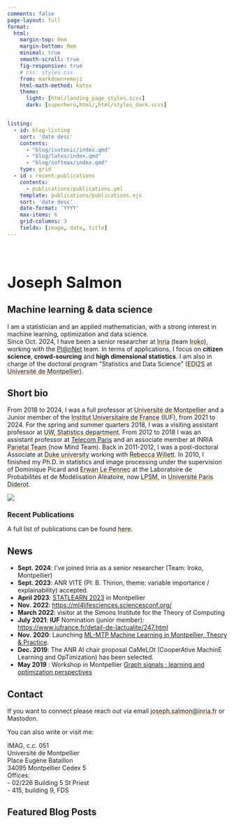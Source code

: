 ```yaml
---
comments: false
page-layout: full
format:
  html:
    margin-top: 0em
    margin-bottom: 0em
    minimal: true
    smooth-scroll: true
    fig-responsive: true
    # css: styles.css
    from: markdown+emoji
    html-math-method: katex
    theme:
      light: [html/landing_page_styles.scss]
      dark: [superhero,html/,html/styles_dark.scss]


listing:
  - id: blog-listing
    sort: 'date desc'
    contents:
      - "blog/isotonic/index.qmd"
      - "blog/latex/index.qmd"
      - "blog/softmax/index.qmd"
    type: grid
  - id : recent-publications
    contents:
      - publications/publications.yml
    template: publications/publications.ejs
    sort: 'date desc'
    date-format: 'YYYY'
    max-items: 6
    grid-columns: 3
    fields: [image, date, title]
---
```



::: {.column-screen}
```{=html}
<!-- <link rel="stylesheet" href="html/
landing_page_styles.css"> -->

<div class="gradient_bg">
    <div class="hero section_padding">
        <div class="hero_content">
            <br>
            <style>
                h1.decrease {
                  font-size: 250%;
            }
            </style>

            <h1 class="decrease"><span class="gradient_text">
                <i class="fas fa-house"></i>
                Joseph Salmon</span></h1>
            <h2>Machine learning & data science</h2>
            <p>I am a statistician and an applied mathematician, with a strong interest in machine learning, optimization and data science.
            <br>
            Since Oct. 2024, I have been a senior researcher at <a href="https://www.inria.fr/" target="_blank"><span style='text-decoration: underline;text-decoration-color: #f08f04ff;'>Inria</span></a> (team <a href="https://team.inria.fr/iroko/"><span style='text-decoration: underline;text-decoration-color: #f08f04ff;'>Iroko</span></a>), working with the <a  href="https://plantnet.org/en/">Pl@nNet</a> team.
            In terms of applications, I focus on <strong>citizen science</strong>, <strong>crowd-sourcing</strong> and <strong>high dimensional statistics</strong>. I am also in charge of the doctoral program "Statistics and Data Science" (<a href=https://edi2s.umontpellier.fr/" target="_blank"><span style='text-decoration: underline;text-decoration-color: #f08f04ff;'>EDI2S</span></a> at <a href="https://www.umontpellier.fr/" target="_blank"><span style='text-decoration: underline;text-decoration-color: #f08f04ff;'>Université de Montpellier</span></a>). </p>

            <h2>Short bio </h2>
            <p>From 2018 to 2024, I was a full professor at <a href="https://www.umontpellier.fr/" target="_blank"><span style='text-decoration: underline;text-decoration-color: #f08f04ff;'>Université de Montpellier</span></a> and a Junior member of the <a href="http://www.iufrance.fr/" target="_blank"><span style='text-decoration: underline;text-decoration-color: #f08f04ff;'>Institut Universitaire de France</span></a> (IUF), from 2021 to 2024.
            For the spring and summer quarters 2018, I was a visiting assistant professor at <a href="https://www.stat.washington.edu/" target="_blank"><span style='text-decoration: underline;text-decoration-color: #f08f04ff;'>UW, Statistics department</span></a>.
            From 2012 to 2018 I was an assistant professor at <a href="http://telecom-paris.fr">Telecom Paris</span></a> and an associate member at INRIA <a href="http://parietal.saclay.inria.fr/" target="_blank"><span style='text-decoration: underline;text-decoration-color: #f08f04ff;'>Parietal Team </span></a> (now Mind Team).
            Back in 2011-2012, I was a post-doctoral Associate at <a href="https://www.duke.edu/" target="_blank"><span style='text-decoration: underline;text-decoration-color: #f08f04ff;'>Duke university</span></a> working with <a href="https://voices.uchicago.edu/willett/" target="_blank"><span style='text-decoration: underline;text-decoration-color: #f08f04ff;'>Rebecca Willett</span></a>.

            In 2010, I finished my Ph.D. in statistics and image processing under the supervision of Dominique Picard and <a href="http://www.cmap.polytechnique.fr/~lepennec/" target="_blank"><span style='text-decoration: underline;text-decoration-color: #f08f04ff;'>Erwan Le Pennec</span></a> at the Laboratoire de Probabilités et de Modélisation Aléatoire, now <a href="http://isidore.lpma.math.upmc.fr/" target="_blank"><span style='text-decoration: underline;text-decoration-color: #f08f04ff;'>LPSM</span></a>, in <a href="https://www.univ-paris-diderot.fr/" target="_blank"><span style='text-decoration: underline;text-decoration-color: #f08f04ff;'>Université Paris Diderot</span></a>.
            </p>

        </div>
        <div class="hero_image">
            <img src="/img/joseph_2018.png"/>
        </div>

         <div id="dot_container">
        </div>
    </div>


<div w3-include-html="img/waves.html"></div>
</div>


<script src="html/jquery.min.js"></script>
<script src="html/TweenMax.min.js"></script>
```

:::

::: {style="font-size: 75%;" }
## Recent Publications

:::{#recent-publications}
:::

:::
A full list of publications can be found
<a href="publications/index.html"><span style='text-decoration: underline;text-decoration-color: #f08f04ff;'>here</span></a>.

:::{#news}
## News

- **Sept. 2024**: I've joined Inria as a senior researcher (Team: Iroko, Montpellier)
- **Sept. 2023**: ANR VITE  (PI: B. Thirion, theme: variable importance / explainability) accepted.
- **April 2023**: [STATLEARN 2023](https://statlearn.sciencesconf.org/) in Montpellier
- **Nov. 2022**: [https://ml4lifesciences.sciencesconf.org/](Machine Learning for life sciences)
- **March 2022**: visitor at the Simons Institute for the Theory of Computing
- **July 2021**: **IUF** Nomination (junior member): [https://www.iufrance.fr/detail-de-lactualite/247.html](https://www.iufrance.fr/detail-de-lactualite/247.html)
- **Nov. 2020**: Launching [ML-MTP Machine Learning in Montpellier, Theory & Practice](https://groupes.renater.fr/wiki/ml-mtp/index).
- **Dec. 2019**: The ANR AI chair proposal CaMeLOt (CooperAtive MachinE Learning and OpTimization) has been selected.
- **May 2019** : Workshop in Montpellier [Graph signals : learning and optimization perspectives](https://graph-sig-2019.sciencesconf.org/)

:::



## Contact
:::{#contact}

If you want to connect please reach out via email
<a href="mailto:joseph.salmon@inria.fr"><span style='text-decoration: underline; text-decoration-color: #f08f04ff;'>joseph.salmon@inria.fr</span></a>
or Mastodon.

You can also write or visit me:

IMAG, c.c. 051</br>
Université de Montpellier</br>
Place Eugène Bataillon</br>
34095 Montpellier Cedex 5</br>
Offices:</br>
- 02/226 Building 5 St Priest</br>
- 415, building 9, FDS</br>

:::

<!--
- **March 20, 2023**: We are hiring a student assistant to help with software development for probabilistic machine learning, 5-10h/week. <a href="student_assistant_software_engineering_ml/index.html" target="_blank" style="color: #f08f04ff;">Here</a> is a link to the advertisement. <a href="mailto:mail.marvinschmitt@gmail.com?subject=Student assistant ML software engineering" target="_blank" style="color: #f08f04ff;">Drop me a mail</a> if you're interested!

- **March 10, 2023**: Heading to [BayesComp 2023](https://bayescomp2023.com/) in Levi, Finland. Finally putting faces to all those names from papers and Twitter. Presenting a [poster](projects/poster_bayescomp_mms.pdf) and an invited lightning talk. See you around! -->

<!-- - **01.12.2021**: I have started working as a PhD researcher in Paul Buerkner's Junior Research Group for Bayesian Statistics at the Cluster of Excellence SimTech (University of Stuttgart). Excited to do hands-on research on Bayesian Statistics and Probabilistic Machine Learning! -->



## Featured Blog Posts
:::{#blog-listing}
:::